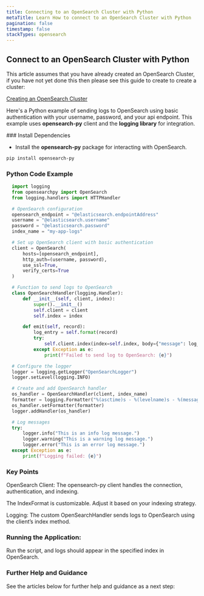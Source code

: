 ```yaml
---
title: Connecting to an OpenSearch Cluster with Python
metaTitle: Learn How to connect to an OpenSearch Cluster with Python
pagination: false
timestamp: false
stackTypes: opensearch
---
```


## Connect to an OpenSearch Cluster with Python

This article assumes that you have already created an OpenSearch Cluster, if you have not yet done this then 
please see this guide to create to create a cluster:

[Creating an OpenSearch Cluster](creating-opensearch-cluster.mdx)

Here's a Python example of sending logs to OpenSearch using basic authentication with your username, password, 
and your api endpoint. This example uses __opensearch-py__ client and the __logging library__ for integration.

<Steps>
  ### Install Dependencies

  * Install the __opensearch-py__ package for interacting with OpenSearch.

  ```bash copy
  pip install opensearch-py
  ```

  ### Python Code Example

  ```python copy /@elasticsearch.endpointAddress/ /@elasticsearch.username/ /@elasticsearch.password/
    import logging
    from opensearchpy import OpenSearch
    from logging.handlers import HTTPHandler

    # OpenSearch configuration
    opensearch_endpoint = "@elasticsearch.endpointAddress"
    username = "@elasticsearch.username"
    password = "@elasticsearch.password"
    index_name = "my-app-logs"

    # Set up OpenSearch client with basic authentication
    client = OpenSearch(
        hosts=[opensearch_endpoint],
        http_auth=(username, password),
        use_ssl=True,
        verify_certs=True
    )

    # Function to send logs to OpenSearch
    class OpenSearchHandler(logging.Handler):
        def __init__(self, client, index):
            super().__init__()
            self.client = client
            self.index = index

        def emit(self, record):
            log_entry = self.format(record)
            try:
                self.client.index(index=self.index, body={"message": log_entry})
            except Exception as e:
                print(f"Failed to send log to OpenSearch: {e}")

    # Configure the logger
    logger = logging.getLogger("OpenSearchLogger")
    logger.setLevel(logging.INFO)

    # Create and add OpenSearch handler
    os_handler = OpenSearchHandler(client, index_name)
    formatter = logging.Formatter("%(asctime)s - %(levelname)s - %(message)s")
    os_handler.setFormatter(formatter)
    logger.addHandler(os_handler)

    # Log messages
    try:
        logger.info("This is an info log message.")
        logger.warning("This is a warning log message.")
        logger.error("This is an error log message.")
    except Exception as e:
        print(f"Logging failed: {e}")
  ```
  
  ### Key Points

  OpenSearch Client: The opensearch-py client handles the connection, authentication, and indexing.

  The IndexFormat is customizable. Adjust it based on your indexing strategy.

  Logging: The custom OpenSearchHandler sends logs to OpenSearch using the client’s index method.
  

  ### Running the Application:

  Run the script, and logs should appear in the specified index in OpenSearch.

  ### Further Help and Guidance

  See the articles below for further help and guidance as a next step:

</Steps>
